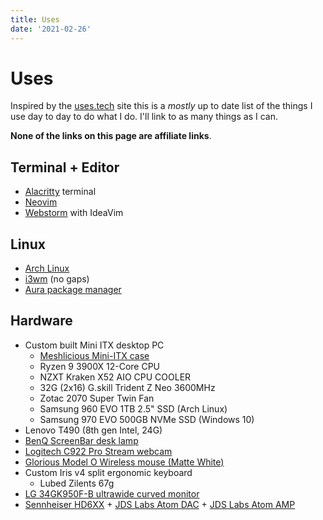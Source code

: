 ```yaml
---
title: Uses
date: '2021-02-26'
---
```


# Uses

Inspired by the [uses.tech](https://uses.tech/) site this is a _mostly_ up to
date list of the things I use day to day to do what I do. I'll link to as many
things as I can.

**None of the links on this page are affiliate links**.

## Terminal + Editor

- [Alacritty](https://alacritty.org/) terminal
- [Neovim](https://neovim.io/)
- [Webstorm](https://www.jetbrains.com/webstorm/) with IdeaVim

## Linux

- [Arch Linux](https://archlinux.org/)
- [i3wm](https://i3wm.org/) (no gaps)
- [Aura package manager](https://github.com/fosskers/aura)

## Hardware

- Custom built Mini ITX desktop PC
    - [Meshlicious Mini-ITX case](https://ssupd.com/products/meshlicious)
    - Ryzen 9 3900X 12-Core CPU
    - NZXT Kraken X52 AIO CPU COOLER
    - 32G (2x16) G.skill Trident Z Neo 3600MHz
    - Zotac 2070 Super Twin Fan
    - Samsung 960 EVO 1TB 2.5" SSD (Arch Linux)
    - Samsung 970 EVO 500GB NVMe SSD (Windows 10)
- Lenovo T490 (8th gen Intel, 24G)
- [BenQ ScreenBar desk lamp](https://www.benq.com/en-au/lamps/computer-desklamp/screenbar.html)
- [Logitech C922 Pro Stream webcam](https://www.logitech.com/en-au/product/c922-pro-stream-webcam)
- [Glorious Model O Wireless mouse (Matte White)](https://www.pcgamingrace.com/products/glorious-model-o-wireless-matte-white)
- Custom Iris v4 split ergonomic keyboard
    - Lubed Zilents 67g
- [LG 34GK950F-B ultrawide curved monitor](https://www.lg.com/us/monitors/lg-34GK950F-B-gaming-monitor)
- [Sennheiser HD6XX](https://drop.com/buy/massdrop-sennheiser-hd6xx) + [JDS Labs Atom DAC](https://jdslabs.com/product/atom-dac/) + [JDS Labs Atom AMP](https://jdslabs.com/product/atom-amp/)
